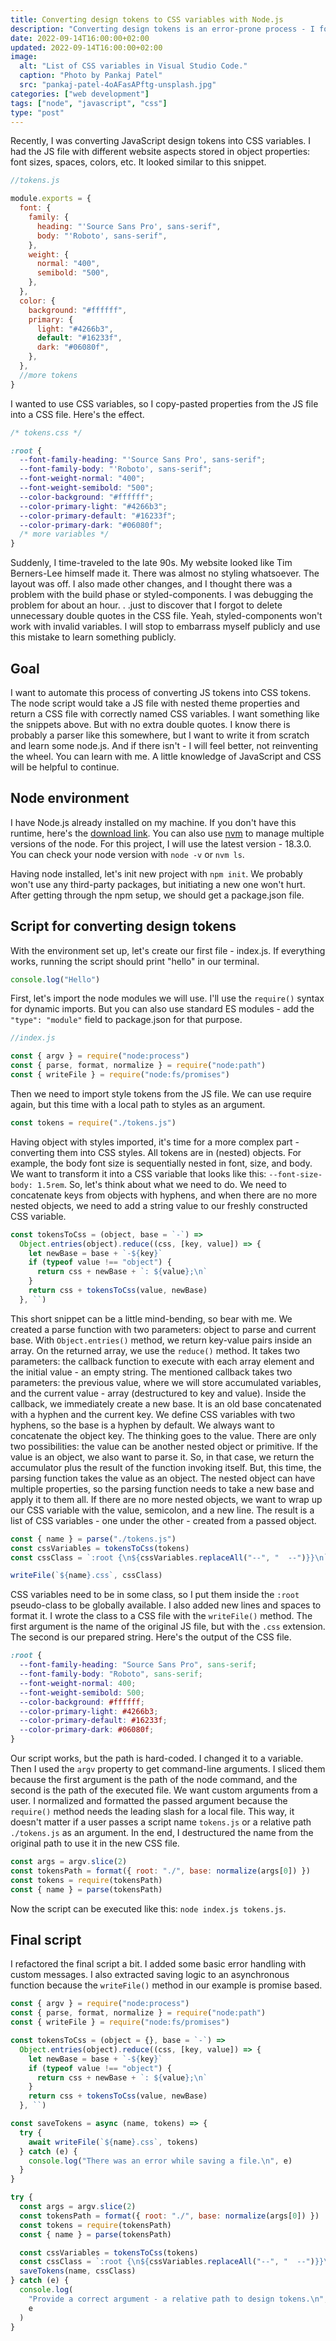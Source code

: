 ```yaml
---
title: Converting design tokens to CSS variables with Node.js
description: "Converting design tokens is an error-prone process - I found about it the hard way. So, I made a simple Node.js script that will help me with that task."
date: 2022-09-14T16:00:00+02:00
updated: 2022-09-14T16:00:00+02:00
image:
  alt: "List of CSS variables in Visual Studio Code."
  caption: "Photo by Pankaj Patel"
  src: "pankaj-patel-4oAFasAPftg-unsplash.jpg"
categories: ["web development"]
tags: ["node", "javascript", "css"]
type: "post"
---
```


Recently, I was converting JavaScript design tokens into CSS variables. I had the JS file with different website aspects stored in object properties: font sizes, spaces, colors, etc. It looked similar to this snippet.

```js
//tokens.js

module.exports = {
  font: {
    family: {
      heading: "'Source Sans Pro', sans-serif",
      body: "'Roboto', sans-serif",
    },
    weight: {
      normal: "400",
      semibold: "500",
    },
  },
  color: {
    background: "#ffffff",
    primary: {
      light: "#4266b3",
      default: "#16233f",
      dark: "#06080f",
    },
  },
  //more tokens
}
```

I wanted to use CSS variables, so I copy-pasted properties from the JS file into a CSS file. Here's the effect.

```css
/* tokens.css */

:root {
  --font-family-heading: "'Source Sans Pro', sans-serif";
  --font-family-body: "'Roboto', sans-serif";
  --font-weight-normal: "400";
  --font-weight-semibold: "500";
  --color-background: "#ffffff";
  --color-primary-light: "#4266b3";
  --color-primary-default: "#16233f";
  --color-primary-dark: "#06080f";
  /* more variables */
}
```

Suddenly, I time-traveled to the late 90s. My website looked like Tim Berners-Lee himself made it. There was almost no styling whatsoever. The layout was off. I also made other changes, and I thought there was a problem with the build phase or styled-components. I was debugging the problem for about an hour. . .just to discover that I forgot to delete unnecessary double quotes in the CSS file. Yeah, styled-components won't work with invalid variables. I will stop to embarrass myself publicly and use this mistake to learn something publicly.

## Goal

I want to automate this process of converting JS tokens into CSS tokens. The node script would take a JS file with nested theme properties and return a CSS file with correctly named CSS variables. I want something like the snippets above. But with no extra double quotes. I know there is probably a parser like this somewhere, but I want to write it from scratch and learn some node.js. And if there isn't - I will feel better, not reinventing the wheel. You can learn with me. A little knowledge of JavaScript and CSS will be helpful to continue.

## Node environment

I have Node.js already installed on my machine. If you don't have this runtime, here's the [download link](https://nodejs.org/en/download/). You can also use [nvm](https://github.com/nvm-sh/nvm) to manage multiple versions of the node. For this project, I will use the latest version - 18.3.0. You can check your node version with `node -v` or `nvm ls`.

Having node installed, let's init new project with `npm init`. We probably won't use any third-party packages, but initiating a new one won't hurt. After getting through the npm setup, we should get a package.json file.

## Script for converting design tokens

With the environment set up, let's create our first file - index.js. If everything works, running the script should print "hello" in our terminal.

```js
console.log("Hello")
```

First, let's import the node modules we will use. I'll use the `require()` syntax for dynamic imports. But you can also use standard ES modules - add the `"type": "module"` field to package.json for that purpose.

```js
//index.js

const { argv } = require("node:process")
const { parse, format, normalize } = require("node:path")
const { writeFile } = require("node:fs/promises")
```

Then we need to import style tokens from the JS file. We can use require again, but this time with a local path to styles as an argument.

```js
const tokens = require("./tokens.js")
```

Having object with styles imported, it's time for a more complex part - converting them into CSS styles. All tokens are in (nested) objects. For example, the body font size is sequentially nested in font, size, and body. We want to transform it into a CSS variable that looks like this: `--font-size-body: 1.5rem`. So, let's think about what we need to do. We need to concatenate keys from objects with hyphens, and when there are no more nested objects, we need to add a string value to our freshly constructed CSS variable.

```js
const tokensToCss = (object, base = `-`) =>
  Object.entries(object).reduce((css, [key, value]) => {
    let newBase = base + `-${key}`
    if (typeof value !== "object") {
      return css + newBase + `: ${value};\n`
    }
    return css + tokensToCss(value, newBase)
  }, ``)
```

This short snippet can be a little mind-bending, so bear with me. We created a parse function with two parameters: object to parse and current base. With `Object.entries()` method, we return key-value pairs inside an array. On the returned array, we use the `reduce()` method. It takes two parameters: the callback function to execute with each array element and the initial value - an empty string. The mentioned callback takes two parameters: the previous value, where we will store accumulated variables, and the current value - array (destructured to key and value). Inside the callback, we immediately create a new base. It is an old base concatenated with a hyphen and the current key. We define CSS variables with two hyphens, so the base is a hyphen by default. We always want to concatenate the object key. The thinking goes to the value. There are only two possibilities: the value can be another nested object or primitive. If the value is an object, we also want to parse it. So, in that case, we return the accumulator plus the result of the function invoking itself. But, this time, the parsing function takes the value as an object. The nested object can have multiple properties, so the parsing function needs to take a new base and apply it to them all. If there are no more nested objects, we want to wrap up our CSS variable with the value, semicolon, and a new line. The result is a list of CSS variables - one under the other - created from a passed object.

```js
const { name } = parse("./tokens.js")
const cssVariables = tokensToCss(tokens)
const cssClass = `:root {\n${cssVariables.replaceAll("--", "  --")}}\n`

writeFile(`${name}.css`, cssClass)
```

CSS variables need to be in some class, so I put them inside the `:root` pseudo-class to be globally available. I also added new lines and spaces to format it. I wrote the class to a CSS file with the `writeFile()` method. The first argument is the name of the original JS file, but with the `.css` extension. The second is our prepared string. Here's the output of the CSS file.

```css
:root {
  --font-family-heading: "Source Sans Pro", sans-serif;
  --font-family-body: "Roboto", sans-serif;
  --font-weight-normal: 400;
  --font-weight-semibold: 500;
  --color-background: #ffffff;
  --color-primary-light: #4266b3;
  --color-primary-default: #16233f;
  --color-primary-dark: #06080f;
}
```

Our script works, but the path is hard-coded. I changed it to a variable. Then I used the `argv` property to get command-line arguments. I sliced them because the first argument is the path of the node command, and the second is the path of the executed file. We want custom arguments from a user. I normalized and formatted the passed argument because the `require()` method needs the leading slash for a local file. This way, it doesn't matter if a user passes a script name `tokens.js` or a relative path `./tokens.js` as an argument. In the end, I destructured the name from the original path to use it in the new CSS file.

```js
const args = argv.slice(2)
const tokensPath = format({ root: "./", base: normalize(args[0]) })
const tokens = require(tokensPath)
const { name } = parse(tokensPath)
```

Now the script can be executed like this: `node index.js tokens.js`.

## Final script

I refactored the final script a bit. I added some basic error handling with custom messages. I also extracted saving logic to an asynchronous function because the `writeFile()` method in our example is promise based.

```js
const { argv } = require("node:process")
const { parse, format, normalize } = require("node:path")
const { writeFile } = require("node:fs/promises")

const tokensToCss = (object = {}, base = `-`) =>
  Object.entries(object).reduce((css, [key, value]) => {
    let newBase = base + `-${key}`
    if (typeof value !== "object") {
      return css + newBase + `: ${value};\n`
    }
    return css + tokensToCss(value, newBase)
  }, ``)

const saveTokens = async (name, tokens) => {
  try {
    await writeFile(`${name}.css`, tokens)
  } catch (e) {
    console.log("There was an error while saving a file.\n", e)
  }
}

try {
  const args = argv.slice(2)
  const tokensPath = format({ root: "./", base: normalize(args[0]) })
  const tokens = require(tokensPath)
  const { name } = parse(tokensPath)

  const cssVariables = tokensToCss(tokens)
  const cssClass = `:root {\n${cssVariables.replaceAll("--", "  --")}}\n`
  saveTokens(name, cssClass)
} catch (e) {
  console.log(
    "Provide a correct argument - a relative path to design tokens.\n",
    e
  )
}
```
